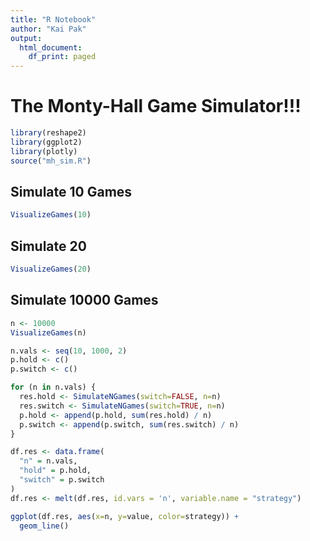 ```yaml
---
title: "R Notebook"
author: "Kai Pak"
output:
  html_document:
    df_print: paged
---
```


# The Monty-Hall Game Simulator!!!


```r
library(reshape2)
library(ggplot2)
library(plotly)
source("mh_sim.R")
```

## Simulate 10 Games

```r
VisualizeGames(10)
```

## Simulate 20

```r
VisualizeGames(20)
```

## Simulate 10000 Games

```r
n <- 10000
VisualizeGames(n)
```


```r
n.vals <- seq(10, 1000, 2)
p.hold <- c()
p.switch <- c()

for (n in n.vals) {
  res.hold <- SimulateNGames(switch=FALSE, n=n)
  res.switch <- SimulateNGames(switch=TRUE, n=n)
  p.hold <- append(p.hold, sum(res.hold) / n)
  p.switch <- append(p.switch, sum(res.switch) / n)
}

df.res <- data.frame(
  "n" = n.vals, 
  "hold" = p.hold,
  "switch" = p.switch
)
df.res <- melt(df.res, id.vars = 'n', variable.name = "strategy")

ggplot(df.res, aes(x=n, y=value, color=strategy)) +
  geom_line()
```

